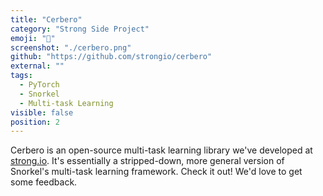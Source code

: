 ```yaml
---
title: "Cerbero"
category: "Strong Side Project"
emoji: "💪"
screenshot: "./cerbero.png"
github: "https://github.com/strongio/cerbero"
external: ""
tags:
  - PyTorch
  - Snorkel
  - Multi-task Learning
visible: false
position: 2
---
```


Cerbero is an open-source multi-task learning library we've developed at <a href="https://strong.io" target="_blank" rel="nofollow noopener noreferrer" aria-label="External Link"><Underlining>strong.io</Underlining></a>.
It's essentially a stripped-down, more general version of Snorkel's multi-task learning framework.
Check it out! We'd love to get some feedback.
